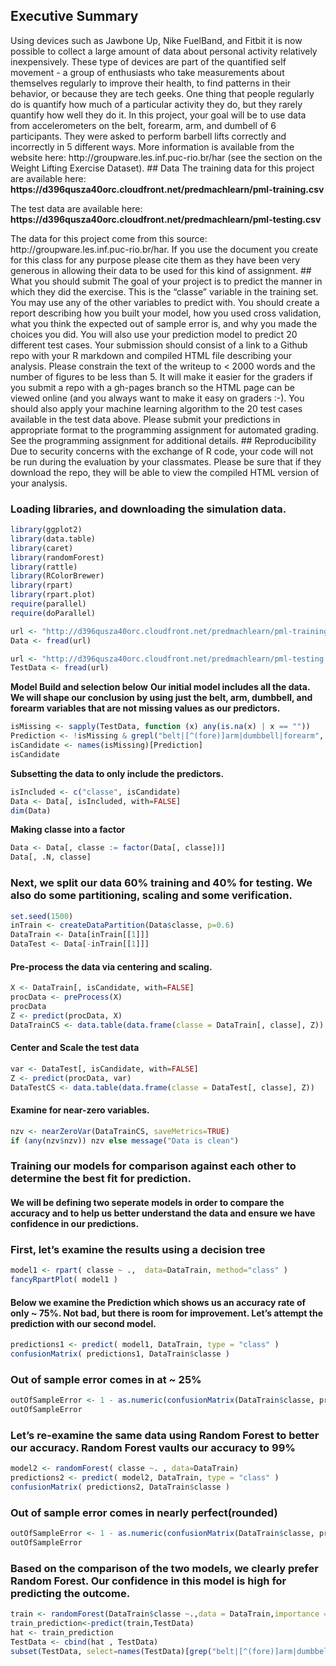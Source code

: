 ## Executive Summary
Using devices such as Jawbone Up, Nike FuelBand, and Fitbit it is now possible to collect a large amount of data about personal activity relatively inexpensively. These type of devices are part of the quantified self movement - a group of enthusiasts who take measurements about themselves regularly to improve their health, to find patterns in their behavior, or because they are tech geeks. One thing that people regularly do is quantify how much of a particular activity they do, but they rarely quantify how well they do it. In this project, your goal will be to use data from accelerometers on the belt, forearm, arm, and dumbell of 6 participants. They were asked to perform barbell lifts correctly and incorrectly in 5 different ways. More information is available from the website here: http://groupware.les.inf.puc-rio.br/har (see the section on the Weight Lifting Exercise Dataset).
## Data
The training data for this project are available here:
**https://d396qusza40orc.cloudfront.net/predmachlearn/pml-training.csv**

The test data are available here:
**https://d396qusza40orc.cloudfront.net/predmachlearn/pml-testing.csv**

The data for this project come from this source: http://groupware.les.inf.puc-rio.br/har. If you use the document you create for this class for any purpose please cite them as they have been very generous in allowing their data to be used for this kind of assignment.
## What you should submit
The goal of your project is to predict the manner in which they did the exercise. This is the “classe” variable in the training set. You may use any of the other variables to predict with. You should create a report describing how you built your model, how you used cross validation, what you think the expected out of sample error is, and why you made the choices you did. You will also use your prediction model to predict 20 different test cases.
Your submission should consist of a link to a Github repo with your R markdown and compiled HTML file describing your analysis. Please constrain the text of the writeup to < 2000 words and the number of figures to be less than 5. It will make it easier for the graders if you submit a repo with a gh-pages branch so the HTML page can be viewed online (and you always want to make it easy on graders :-).
You should also apply your machine learning algorithm to the 20 test cases available in the test data above. Please submit your predictions in appropriate format to the programming assignment for automated grading. See the programming assignment for additional details.
## Reproducibility
Due to security concerns with the exchange of R code, your code will not be run during the evaluation by your classmates. Please be sure that if they download the repo, they will be able to view the compiled HTML version of your analysis.

### Loading libraries, and downloading the simulation data.
```r
library(ggplot2)
library(data.table)
library(caret)
library(randomForest)
library(rattle)
library(RColorBrewer)
library(rpart)
library(rpart.plot)
require(parallel)
require(doParallel)

url <- "http://d396qusza40orc.cloudfront.net/predmachlearn/pml-training.csv"
Data <- fread(url)

url <- "http://d396qusza40orc.cloudfront.net/predmachlearn/pml-testing.csv"
TestData <- fread(url)
``` 
**Model Build and selection below**
**Our initial model includes all the data. We will shape our conclusion by using just the belt, arm, dumbbell, and forearm variables that are not missing values as our predictors.**
```r
isMissing <- sapply(TestData, function (x) any(is.na(x) | x == ""))
Prediction <- !isMissing & grepl("belt|[^(fore)]arm|dumbbell|forearm", names(isMissing))
isCandidate <- names(isMissing)[Prediction]
isCandidate
```
**Subsetting the data to only include the predictors.**
```r
isIncluded <- c("classe", isCandidate)
Data <- Data[, isIncluded, with=FALSE]
dim(Data)
```
**Making classe into a factor**
```r
Data <- Data[, classe := factor(Data[, classe])]
Data[, .N, classe]
```

### Next, we split our data 60% training and 40% for testing. We also do some partitioning, scaling and some verification.
```r
set.seed(1500)
inTrain <- createDataPartition(Data$classe, p=0.6)
DataTrain <- Data[inTrain[[1]]]
DataTest <- Data[-inTrain[[1]]]
```
#### Pre-process the data via centering and scaling.
```r
X <- DataTrain[, isCandidate, with=FALSE]
procData <- preProcess(X)
procData
Z <- predict(procData, X)
DataTrainCS <- data.table(data.frame(classe = DataTrain[, classe], Z))
```
#### Center and Scale the test data
```r
var <- DataTest[, isCandidate, with=FALSE]
Z <- predict(procData, var)
DataTestCS <- data.table(data.frame(classe = DataTest[, classe], Z))
```
#### Examine for near-zero variables.
```r
nzv <- nearZeroVar(DataTrainCS, saveMetrics=TRUE)
if (any(nzv$nzv)) nzv else message("Data is clean")
```
### Training our models for comparison against each other to determine the best fit for prediction.
#### We will be defining two seperate models in order to compare the accuracy and to help us better understand the data and ensure we have confidence in our predictions.

### First, let's examine the results using a decision tree
```r
model1 <- rpart( classe ~ .,  data=DataTrain, method="class" )
fancyRpartPlot( model1 )
```
#### Below we examine the Prediction which shows us an accuracy rate of only ~ 75%. Not bad, but there is room for improvement. Let's attempt the prediction with our second model.
```r
predictions1 <- predict( model1, DataTrain, type = "class" )
confusionMatrix( predictions1, DataTrain$classe )
```
### Out of sample error comes in at ~ 25%
```r
outOfSampleError <- 1 - as.numeric(confusionMatrix(DataTrain$classe, predictions1)$overall[1])
outOfSampleError
```
### Let's re-examine the same data using Random Forest to better our accuracy. Random Forest vaults our accuracy to 99%
```r
model2 <- randomForest( classe ~. , data=DataTrain)
predictions2 <- predict( model2, DataTrain, type = "class" )
confusionMatrix( predictions2, DataTrain$classe )
```
### Out of sample error comes in nearly perfect(rounded)
```r
outOfSampleError <- 1 - as.numeric(confusionMatrix(DataTrain$classe, predictions2)$overall[1])
outOfSampleError
```
### Based on the comparison of the two models, we clearly prefer Random Forest. Our confidence in this model is high for predicting the outcome.
```r
train <- randomForest(DataTrain$classe ~.,data = DataTrain,importance = TRUE)
train_prediction<-predict(train,TestData)
hat <- train_prediction
TestData <- cbind(hat , TestData)
subset(TestData, select=names(TestData)[grep("belt|[^(fore)]arm|dumbbell|forearm", names(TestData), invert=TRUE)])
```



